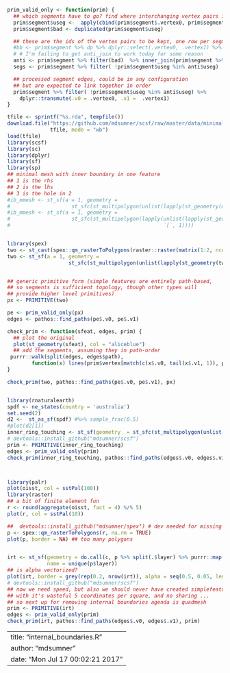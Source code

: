 
```r
prim_valid_only <- function(prim) {
  ## which segments have to go? find where interchanging vertex pairs is not unique
  prim$segment$useg <-  apply(cbind(prim$segment$.vertex0, prim$segment$.vertex1), 1, function(x) paste(sort(x), collapse = "-"))
  prim$segment$bad <- duplicated(prim$segment$useg)

  ## these are the ids of the vertex pairs to be kept, one row per segment
  #bb <- prim$segment %>% dp %>% dplyr::select(.vertex0, .vertex1) %>% as.matrix()
  # # I'm failing to get anti_join to work today for some reason
  anti <- prim$segment %>% filter(bad)  %>% inner_join(prim$segment %>% dplyr::select(useg))
  segs <- prim$segment %>% filter( !prim$segment$useg %in% anti$useg)

  ## processed segment edges, could be in any configuration
  ## but are expected to link together in order
  prim$segment %>% filter( !prim$segment$useg %in% anti$useg) %>%
    dplyr::transmute(.v0 = .vertex0, .v1 =  .vertex1)
}

tfile <- sprintf("%s.rda", tempfile())
download.file("https://github.com/mdsumner/scsf/raw/master/data/minimal_mesh.rda",
              tfile, mode = "wb")
load(tfile)
library(scsf)
library(sc)
library(dplyr)
library(sf)
library(sp)
## minimal mesh with inner boundary in one feature
## 1 is the rhs
## 2 is the lhs
## 3 is the hole in 2
#ib_mmesh <- st_sf(a = 1, geometry =
#                    st_sfc(st_multipolygon(unlist(lapply(st_geometry(minimal_mesh), unclass), recursive = FALSE))))
#ib_mmesh <- st_sf(a = 1, geometry =
#                    st_sfc(st_multipolygon(lapply(unlist(lapply(st_geometry(minimal_mesh), unclass), recursive = FALSE),
#                                                  `[`, 1))))


library(spex)
two <- st_cast(spex::qm_rasterToPolygons(raster::raster(matrix(1:2, ncol = 2))), "MULTIPOLYGON")
two <- st_sf(a = 1, geometry =
                    st_sfc(st_multipolygon(unlist(lapply(st_geometry(two), unclass), recursive = FALSE))))


## generic primitive form (simple features are entirely path-based,
## so segments is sufficient topology, though other types will
## provide higher level primitives)
px <- PRIMITIVE(two)

pe <- prim_valid_only(px)
edges <- pathos::find_paths(pe$.v0, pe$.v1)

check_prim <- function(sfeat, edges, prim) {
  ## plot the original
  plot(st_geometry(sfeat), col = "aliceblue")
  ## add the segments, assuming they in path-order
 purrr::walk(split(edges, edges$path),
        function(x) lines(prim$vertex[match(c(x$.v0, tail(x$.v1, 1)), prim$vertex$vertex_), c("x_", "y_")], lwd = 4))
}

check_prim(two, pathos::find_paths(pe$.v0, pe$.v1), px)


library(rnaturalearth)
spdf <- ne_states(country = 'australia')
set.seed(2)
d2 <-  st_as_sf(spdf) #%>% sample_frac(0.5)
#plot(d2[1])
inner_ring_touching <- st_sf(geometry  = st_sfc(st_multipolygon(unlist(lapply(st_geometry(d2), unclass), recursive = FALSE))), name = "internal boundaried abomination")
# devtools::install_github("mdsumner/scsf")
prim <- PRIMITIVE(inner_ring_touching)
edges <- prim_valid_only(prim)
check_prim(inner_ring_touching, pathos::find_paths(edges$.v0, edges$.v1), prim)



library(palr)
plot(oisst, col = sstPal(100))
library(raster)
## a bit of finite element fun
r <- round(aggregate(oisst, fact = 4) %/% 5)
plot(r, col = sstPal(10))

##  devtools::install_github("mdsumner/spex") # dev needed for missing pixel removal
p <- spex::qm_rasterToPolygons(r, na.rm = TRUE)
plot(p, border = NA) ## too many polygons


irt <- st_sf(geometry = do.call(c, p %>% split(.$layer) %>% purrr::map(function(x) st_sfc(st_polygon(unlist(lapply(st_geometry(x), unclass), recursive = FALSE)))) ),
             name = unique(p$layer))
## is alpha vectorized?
plot(irt, border = grey(rep(0.2, nrow(irt)), alpha = seq(0.5, 0.05, length = nrow(irt))))
# devtools::install_github("mdsumner/scsf")
## now we need speed, but also we should never have created simplefeatures
## with it's wasteful 5 coordinates per square, and no sharing ...
## so next up for removing internal boundaries agenda is quadmesh
prim <- PRIMITIVE(irt)
edges <- prim_valid_only(prim)
check_prim(irt, pathos::find_paths(edges$.v0, edges$.v1), prim)
```


---
title: "internal_boundaries.R"
author: "mdsumner"
date: "Mon Jul 17 00:02:21 2017"
---
